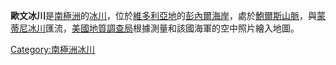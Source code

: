 {{coord|71|7|S|163|25|E|type:glacier_region:AQ_source:GNIS|display=title}}

'''歐文冰川'''是[[南極洲|南極洲]]的[[冰川|冰川]]，位於[[維多利亞地|維多利亞地]]的[[彭內爾海岸|彭內爾海岸]]，處於[[鮑爾斯山脈|鮑爾斯山脈]]，與[[蒙蒂尼冰川|蒙蒂尼冰川]]匯流，[[美國地質調查局|美國地質調查局]]根據測量和該國海軍的空中照片繪入地圖。

{{Antarctica-geo-stub}}
[[Category:南極洲冰川|Category:南極洲冰川]]